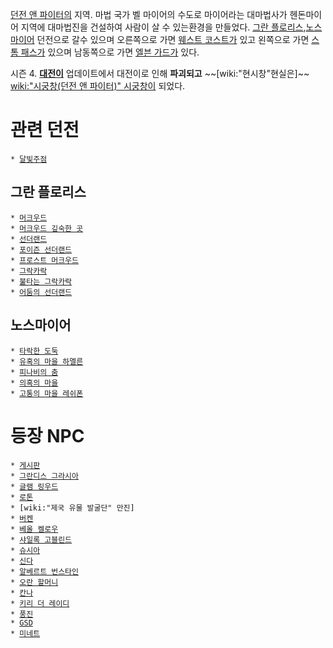 [[던전 앤 파이터]]의 지역.
마법 국가 벨 마이어의 수도로 마이어라는 대마법사가 헨돈마이어 지역에 대마법진을 건설하여 사람이 살 수 있는환경을 만들었다. [[그란 플로리스]],[[노스마이어]] 던전으로 갈수 있으며 오른쪽으로 가면 [[웨스트 코스트]]가 있고 왼쪽으로 가면 [[스톰 패스]]가 있으며 남동쪽으로 가면 [[엘븐 가드]]가 있다. 

시즌 4. '''[[대전이]]''' 업데이트에서 대전이로 인해 '''파괴되고''' ~~[wiki:"현시창"현실은]~~ [[wiki:"시궁창(던전 앤 파이터)" 시궁창]]이 되었다.

= 관련 던전 =
 * [[달빛주점]]
== 그란 플로리스 ==
 * [[머크우드]]
 * [[머크우드 깊숙한 곳]]
 * [[선더랜드]]
 * [[포이즌 선더랜드]]
 * [[프로스트 머크우드]]
 * [[그락카락]]
 * [[불타는 그락카락]]
 * [[어둠의 선더랜드]]
== 노스마이어 ==
 * [[타락한 도둑]]
 * [[유혹의 마을 하멜른]]
 * [[피나비의 춤]]
 * [[의혹의 마을]]
 * [[고통의 마을 레쉬폰]]
= 등장 NPC =
 * [[게시판]]
 * [[그란디스 그라시아]]
 * [[글램 링우드]]
 * [[로톤]]
 * [wiki:"제국 유물 발굴단" 만진]
 * [[버켄]]
 * [[베올 켈로우]]
 * [[샤일록 고블린드]]
 * [[슈시아]]
 * [[신다]]
 * [[알베르트 번스타인]]
 * [[오란 할머니]] 
 * [[칸나]] 
 * [[키리 더 레이디]]
 * [[풍진]]
 * [[GSD]]
 * [[미네트]]
